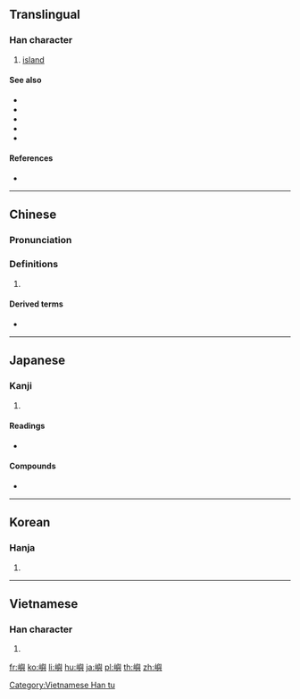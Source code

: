{{also|屿}}
==Translingual==

===Han character===
{{Han char|rn=46|rad=山|as=14|sn=17|four=27781|canj=UHXC|ids=⿰山與}}

# [[island]]

====See also====
* {{l|mul|sc=Hani|島}}
* {{l|mul|sc=Hani|嶋}}
* {{l|mul|sc=Hani|嶌}}
* {{l|mul|sc=Hani|屿}}
* {{l|mul|sc=Hani|岛}}

====References====
* {{Han ref|kx=0321.250|dkj=08561|hdz=10800.210|uh=5DBC|ud=23996|bh=C0AC|bd=49324}}

----

==Chinese==
{{zh-forms|s=屿}}

===Pronunciation===
{{zh-pron
|m=yǔ
|c=zeoi6,jyu4
|h=pfs=
|md=
|mn=sū
|w=
|mc=y
|oc=y
|cat=
}}

===Definitions===
{{zh-hanzi}}

# {{rfdef|lang=zh}}

====Derived terms====
* {{zh-l|島嶼|dǎoyǔ}}

----

==Japanese==

===Kanji===
{{ja-kanji|grade=|rs=山14}}

# {{defn|lang=ja|sort=山14}}

====Readings====
* {{ja-readings|on=[[しょ]] (sho)|kun=[[しま]] (shima)}}

====Compounds====
* {{l|ja|島嶼|tr=[[とうしょ]], tōsho}}

----

==Korean==

===Hanja===
{{ko-hanja|hangeul=서|rv=seo|mr=sŏ|y=se}}

# {{defn|lang=ko|sort=山14}}

----

==Vietnamese==

===Han character===
{{vi-readings|rs=山14|hanviet=[[dữ]], [[tự]]}}

# {{defn|lang=vi|sort=山14}}

[[Category:Vietnamese Han tu]]

[[fr:嶼]]
[[ko:嶼]]
[[li:嶼]]
[[hu:嶼]]
[[ja:嶼]]
[[pl:嶼]]
[[th:嶼]]
[[zh:嶼]]